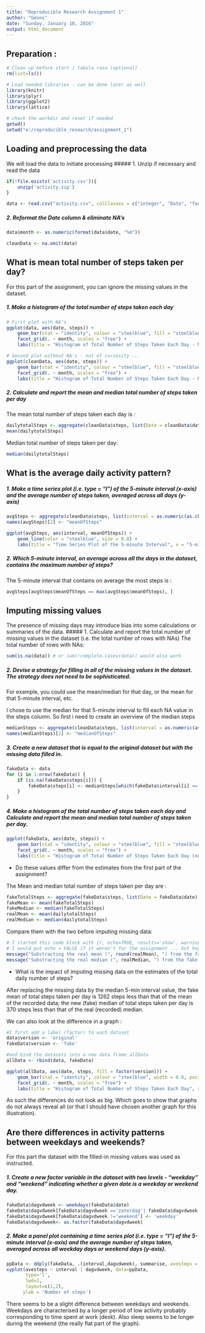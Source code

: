 ```yaml
---
title: "Reproducible Research Assignment 1"
author: "Geons"
date: "Sunday, January 10, 2016"
output: html_document
---
```


## Preparation : 

```r
# Clean up before start / tabula rasa (optional)
rm(list=ls())

# Load needed libraries - can be done later as well 
library(knitr)
library(plyr)
library(ggplot2)
library(lattice)

# check the workdir and reset if needed
getwd()
setwd("e:/reproducible_research/assignment_1")
```


## Loading and preprocessing the data
We will load the data to initiate processing 
##### 1. Unzip if necessary and read the data
```r
if(!file.exists('activity.csv')){
    unzip('activity.zip')
}

data <- read.csv("activity.csv", colClasses = c("integer", "Date", "factor"))
```
##### 2. Reformat the Date column & eliminate NA's
```r
data$month <- as.numeric(format(data$date, "%m"))

cleanData <- na.omit(data)
```


## What is mean total number of steps taken per day?
For this part of the assignment, you can ignore the missing values in the dataset.

##### 1. Make a histogram of the total number of steps taken each day
```r
# First plot with NA's
ggplot(data, aes(date, steps)) + 
    geom_bar(stat = "identity", colour = "steelblue", fill = "steelblue", width = 0.8) + 
    facet_grid(. ~ month, scales = "free") + 
    labs(title = "Histogram of Total Number of Steps Taken Each Day - NA's included", x = "Date", y = "Total number of steps")

# Second plot without NA's - out of curiosity ...
ggplot(cleanData, aes(date, steps)) + 
    geom_bar(stat = "identity", colour = "steelblue", fill = "steelblue", width = 0.8) + 
    facet_grid(. ~ month, scales = "free") + 
    labs(title = "Histogram of Total Number of Steps Taken Each Day - NA's excluded", x = "Date", y = "Total number of steps")
```



##### 2. Calculate and report the mean and median total number of steps taken per day
The mean total number of steps taken each day is : 
```r
dailytotalSteps <- aggregate(cleanData$steps, list(Date = cleanData$date), FUN = "sum")$x
mean(dailytotalSteps)
```
Median total number of steps taken per day:
```r
median(dailytotalSteps)
```


## What is the average daily activity pattern?
##### 1. Make a time series plot (i.e. type = "l") of the 5-minute interval (x-axis) and the average number of steps taken, averaged across all days (y-axis)

```r
avgSteps <- aggregate(cleanData$steps, list(interval = as.numeric(as.character(cleanData$interval))), FUN = "mean")
names(avgSteps)[2] <- "meanOfSteps"

ggplot(avgSteps, aes(interval, meanOfSteps)) + 
    geom_line(color = "steelblue", size = 0.8) + 
    labs(title = "Time Series Plot of the 5-minute Interval", x = "5-minute intervals", y = "Average Number of Steps Taken")

```


##### 2. Which 5-minute interval, on average across all the days in the dataset, contains the maximum number of steps?
The 5-minute interval that contains on average the most steps is : 
```r
avgSteps[avgSteps$meanOfSteps == max(avgSteps$meanOfSteps), ]
```


## Imputing missing values
The presence of missing days may introduce bias into some calculations or summaries of the data.
##### 1. Calculate and report the total number of missing values in the dataset (i.e. the total number of rows with NAs)
The total number of rows with NAs:
```r
sum(is.na(data)) # or sum(!complete.cases(data)) would also work
```
##### 2. Devise a strategy for filling in all of the missing values in the dataset. The strategy does not need to be sophisticated. 
For example, you could use the mean/median for that day, or the mean for that 5-minute interval, etc.

I chose to use the median for that 5-minute interval to fill each NA value in the steps column. So first i need to create an overview of the median steps 

```r
medianSteps <- aggregate(cleanData$steps, list(interval = as.numeric(as.character(cleanData$interval))), FUN = "median")
names(medianSteps)[2] <- "medianOfSteps"
```

##### 3. Create a new dataset that is equal to the original dataset but with the missing data filled in.
```r
fakeData <- data 
for (i in 1:nrow(fakeData)) {
    if (is.na(fakeData$steps[i])) {
        fakeData$steps[i] <- medianSteps[which(fakeData$interval[i] == medianSteps$interval), ]$medianOfSteps
    }
}
```

##### 4. Make a histogram of the total number of steps taken each day and Calculate and report the mean and median total number of steps taken per day. 
```r
ggplot(fakeData, aes(date, steps)) + 
    geom_bar(stat = "identity", colour = "steelblue", fill = "steelblue", width = 0.8) + 
    facet_grid(. ~ month, scales = "free") + 
    labs(title = "Histogram of Total Number of Steps Taken Each Day (no missing data)", x = "Date", y = "Total number of steps")
```

* Do these values differ from the estimates from the first part of the assignment? 

The Mean and median total number of steps taken per day are :
```r
fakeTotalSteps <- aggregate(fakeData$steps, list(Date = fakeData$date), FUN = "sum")$x
fakeMean <- mean(fakeTotalSteps)
fakeMedian <- median(fakeTotalSteps)
realMean <- mean(dailytotalSteps) 
realMedian <- median(dailytotalSteps)
```

Compare them with the two before imputing missing data:
```r
# I started this code block with {r, echo=TRUE, results='show', warning=FALSE, message=TRUE}
# I would put echo = FALSE if it weren't for the assignment ... but hey it's an exercise! 
message("Substracting the real mean (", round(realMean), ") from the fake mean (", round(fakeMean), ") gives : ", round(fakeMean - realMean) , " !)")
message("Substracting the real median (", realMedian, ") from the fake median (", fakeMedian, ") gives : ", fakeMedian - realMedian , " !)")
```

* What is the impact of imputing missing data on the estimates of the total daily number of steps?

After replacing the missing data by the median 5-min interval value, the fake mean of total steps taken per day is 1262 steps less than that of the mean of the recorded data; the new (fake) median of total steps taken per day is 370 steps less than that of the real (recorded) median.

We can also look at the difference in a graph : 

```r
#I first add a label (factor) to each dataset
data$version <- 'original'
fakeData$version <- 'fake'

#and bind the datasets into a new data frame allData
allData <- rbind(data, fakeData)

ggplot(allData, aes(date, steps, fill = factor(version))) + 
    geom_bar(stat = "identity", colour = "steelblue", width = 0.8, position="dodge") + 
    facet_grid(. ~ month, scales = "free") + 
    labs(title = "Histogram of Total Number of Steps Taken Each Day", x = "Date", y = "Total number of steps")

```

As such the differences do not look as big. Which goes to show that graphs do not always reveal all (or that I should have chosen another graph for this illustration). 

## Are there differences in activity patterns between weekdays and weekends?

For this part the dataset with the filled-in missing values was used as instructed. 

##### 1. Create a new factor variable in the dataset with two levels - "weekday" and "weekend" indicating whether a given date is a weekday or weekend day.

```r
fakeData$dagvdweek <- weekdays(fakeData$date)
fakeData$dagvdweek[fakeData$dagvdweek =='zaterdag'| fakeData$dagvdweek =='zondag'] <- 'weekend'
fakeData$dagvdweek[fakeData$dagvdweek !='weekend'] <- 'weekday'
fakeData$dagvdweek<- as.factor(fakeData$dagvdweek) 
```

##### 2. Make a panel plot containing a time series plot (i.e. type = "l") of the 5-minute interval (x-axis) and the average number of steps taken, averaged across all weekday days or weekend days (y-axis). 


```r
ppData <- ddply(fakeData, .(interval,dagvdweek), summarise, avesteps = mean(steps))
xyplot(avesteps ~ interval | dagvdweek, data=ppData,
       type='l',
       lwd=2,
       layout=c(1,2),
      ylab = 'Number of steps')
```

There seems to be a slight difference between weekdays and weekends. Weekdays are characterised by a longer period of low activity probably corresponding to time spent at work (desk). Also sleep seems to be longer during the weekend (the really flat part of the graph). 
